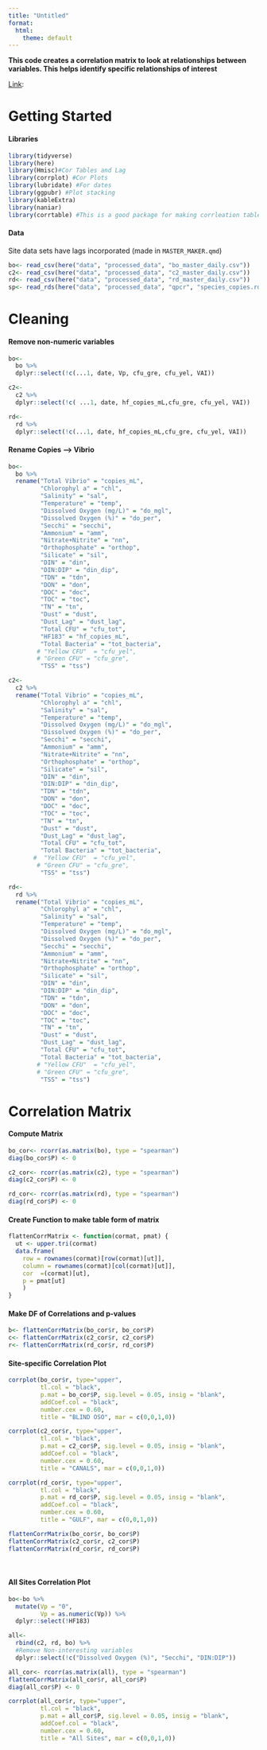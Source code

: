 ```yaml
---
title: "Untitled"
format:
  html:
    theme: default
---
```


**This code creates a correlation matrix to look at relationships between variables. This helps identify specific relationships of interest**

[Link](http://www.sthda.com/english/wiki/correlation-matrix-a-quick-start-guide-to-analyze-format-and-visualize-a-correlation-matrix-using-r-software):

# Getting Started

#### Libraries

```r
library(tidyverse)
library(here)
library(Hmisc)#Cor Tables and Lag
library(corrplot) #Cor Plots
library(lubridate) #For dates
library(ggpubr) #Plot stacking
library(kableExtra)
library(naniar)
library(corrtable) #This is a good package for making corrleation tables as opposed to matrices
```

#### Data

Site data sets have lags incorporated (made in `MASTER_MAKER.qmd`)

```r
bo<- read_csv(here("data", "processed_data", "bo_master_daily.csv"))
c2<- read_csv(here("data", "processed_data", "c2_master_daily.csv"))
rd<- read_csv(here("data", "processed_data", "rd_master_daily.csv"))
sp<- read_rds(here("data", "processed_data", "qpcr", "species_copies.rds")) #species specific copiesv
```

# Cleaning

#### Remove non-numeric variables

```r
bo<- 
  bo %>%
  dplyr::select(!c(...1, date, Vp, cfu_gre, cfu_yel, VAI))

c2<- 
  c2 %>%
  dplyr::select(!c( ...1, date, hf_copies_mL,cfu_gre, cfu_yel, VAI))

rd<- 
  rd %>%
  dplyr::select(!c(...1, date, hf_copies_mL,cfu_gre, cfu_yel, VAI))
```

#### Rename Copies --> Vibrio

```r
bo<- 
  bo %>%
  rename("Total Vibrio" = "copies_mL",
         "Chlorophyl a" = "chl",
         "Salinity" = "sal",
         "Temperature" = "temp",
         "Dissolved Oxygen (mg/L)" = "do_mgl",
         "Dissolved Oxygen (%)" = "do_per",
         "Secchi" = "secchi",
         "Ammonium" = "amm",
         "Nitrate+Nitrite" = "nn",
         "Orthophosphate" = "orthop",
         "Silicate" = "sil",
         "DIN" = "din",
         "DIN:DIP" = "din_dip",
         "TDN" = "tdn",
         "DON" = "don",
         "DOC" = "doc",
         "TOC" = "toc",
         "TN" = "tn",
         "Dust" = "dust",
         "Dust_Lag" = "dust_lag",
         "Total CFU" = "cfu_tot",
         "HF183" = "hf_copies_mL",
         "Total Bacteria" = "tot_bacteria",
        # "Yellow CFU"  = "cfu_yel",
        # "Green CFU" = "cfu_gre",
         "TSS" = "tss")

c2<- 
  c2 %>%
  rename("Total Vibrio" = "copies_mL",
         "Chlorophyl a" = "chl",
         "Salinity" = "sal",
         "Temperature" = "temp",
         "Dissolved Oxygen (mg/L)" = "do_mgl",
         "Dissolved Oxygen (%)" = "do_per",
         "Secchi" = "secchi",
         "Ammonium" = "amm",
         "Nitrate+Nitrite" = "nn",
         "Orthophosphate" = "orthop",
         "Silicate" = "sil",
         "DIN" = "din",
         "DIN:DIP" = "din_dip",
         "TDN" = "tdn",
         "DON" = "don",
         "DOC" = "doc",
         "TOC" = "toc",
         "TN" = "tn",
         "Dust" = "dust",
         "Dust_Lag" = "dust_lag",
         "Total CFU" = "cfu_tot",
         "Total Bacteria" = "tot_bacteria",
       #  "Yellow CFU"  = "cfu_yel",
        # "Green CFU" = "cfu_gre",
         "TSS" = "tss")

rd<- 
  rd %>%
  rename("Total Vibrio" = "copies_mL",
         "Chlorophyl a" = "chl",
         "Salinity" = "sal",
         "Temperature" = "temp",
         "Dissolved Oxygen (mg/L)" = "do_mgl",
         "Dissolved Oxygen (%)" = "do_per",
         "Secchi" = "secchi",
         "Ammonium" = "amm",
         "Nitrate+Nitrite" = "nn",
         "Orthophosphate" = "orthop",
         "Silicate" = "sil",
         "DIN" = "din",
         "DIN:DIP" = "din_dip",
         "TDN" = "tdn",
         "DON" = "don",
         "DOC" = "doc",
         "TOC" = "toc",
         "TN" = "tn",
         "Dust" = "dust",
         "Dust_Lag" = "dust_lag",
         "Total CFU" = "cfu_tot",
         "Total Bacteria" = "tot_bacteria",
        # "Yellow CFU"  = "cfu_yel",
        # "Green CFU" = "cfu_gre",
         "TSS" = "tss")
```

# Correlation Matrix

#### Compute Matrix

```r
bo_cor<- rcorr(as.matrix(bo), type = "spearman")
diag(bo_cor$P) <- 0

c2_cor<- rcorr(as.matrix(c2), type = "spearman")
diag(c2_cor$P) <- 0

rd_cor<- rcorr(as.matrix(rd), type = "spearman")
diag(rd_cor$P) <- 0
```

#### Create Function to make table form of matrix

```r
flattenCorrMatrix <- function(cormat, pmat) {
  ut <- upper.tri(cormat)
  data.frame(
    row = rownames(cormat)[row(cormat)[ut]],
    column = rownames(cormat)[col(cormat)[ut]],
    cor  =(cormat)[ut],
    p = pmat[ut]
    )
}
```

#### Make DF of Correlations and p-values

```r
b<- flattenCorrMatrix(bo_cor$r, bo_cor$P)
c<- flattenCorrMatrix(c2_cor$r, c2_cor$P)
r<- flattenCorrMatrix(rd_cor$r, rd_cor$P)
```

#### Site-specific Correlation Plot

<!--# FYI: WE CAN USE PEARSON FOR LOG10(DUST) X VIBRIO -->

<!--# BUT FOR THE SAKE OF CONSISTENCY, WE WILL USE SPEARMANS FOR EVERYTHING -->

```r
corrplot(bo_cor$r, type="upper",
         tl.col = "black",
         p.mat = bo_cor$P, sig.level = 0.05, insig = "blank",
         addCoef.col = "black",
         number.cex = 0.60,
         title = "BLIND OSO", mar = c(0,0,1,0))

corrplot(c2_cor$r, type="upper",
         tl.col = "black",
         p.mat = c2_cor$P, sig.level = 0.05, insig = "blank",
         addCoef.col = "black",
         number.cex = 0.60,
         title = "CANALS", mar = c(0,0,1,0))

corrplot(rd_cor$r, type="upper",
         tl.col = "black",
         p.mat = rd_cor$P, sig.level = 0.05, insig = "blank",
         addCoef.col = "black",
         number.cex = 0.60,
         title = "GULF", mar = c(0,0,1,0))

flattenCorrMatrix(bo_cor$r, bo_cor$P)
flattenCorrMatrix(c2_cor$r, c2_cor$P)
flattenCorrMatrix(rd_cor$r, rd_cor$P)

```

\

#### All Sites Correlation Plot

```r
bo<-bo %>%
  mutate(Vp = "0",
         Vp = as.numeric(Vp)) %>%
  dplyr::select(!HF183)

all<- 
  rbind(c2, rd, bo) %>%
  #Remove Non-interesting variables
  dplyr::select(!c("Dissolved Oxygen (%)", "Secchi", "DIN:DIP"))

all_cor<- rcorr(as.matrix(all), type = "spearman")
flattenCorrMatrix(all_cor$r, all_cor$P)
diag(all_cor$P) <- 0
```

```r
corrplot(all_cor$r, type="upper", 
         tl.col = "black",
         p.mat = all_cor$P, sig.level = 0.05, insig = "blank",
         addCoef.col = "black",
         number.cex = 0.60,
         title = "All Sites", mar = c(0,0,1,0)) 
```
